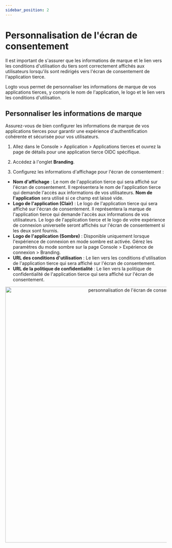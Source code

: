 ```yaml
---
sidebar_position: 2
---
```



# Personnalisation de l'écran de consentement

Il est important de s'assurer que les informations de marque et le lien vers les conditions d'utilisation du tiers sont correctement affichés aux utilisateurs lorsqu'ils sont redirigés vers l'écran de consentement de l'application tierce.

Logto vous permet de personnaliser les informations de marque de vos applications tierces, y compris le nom de l'application, le logo et le lien vers les conditions d'utilisation.

## Personnaliser les informations de marque

Assurez-vous de bien configurer les informations de marque de vos applications tierces pour garantir une expérience d'authentification cohérente et sécurisée pour vos utilisateurs.

1. Allez dans le <CloudLink to="/applications/third-party-applications">Console > Application > Applications tierces</CloudLink> et ouvrez la page de détails pour une application tierce OIDC spécifique.

2. Accédez à l'onglet **Branding**.

3. Configurez les informations d'affichage pour l'écran de consentement :

- **Nom d'affichage** : Le nom de l'application tierce qui sera affiché sur l'écran de consentement. Il représentera le nom de l'application tierce qui demande l'accès aux informations de vos utilisateurs. **Nom de l'application** sera utilisé si ce champ est laissé vide.
- **Logo de l'application (Clair)** : Le logo de l'application tierce qui sera affiché sur l'écran de consentement. Il représentera la marque de l'application tierce qui demande l'accès aux informations de vos utilisateurs. Le logo de l'application tierce et le logo de votre expérience de connexion universelle seront affichés sur l'écran de consentement si les deux sont fournis.
- **Logo de l'application (Sombre)** : Disponible uniquement lorsque l'expérience de connexion en mode sombre est activée. Gérez les paramètres du mode sombre sur la page <CloudLink to="/sign-in-experience/branding">Console > Expérience de connexion > Branding</CloudLink>.
- **URL des conditions d'utilisation** : Le lien vers les conditions d'utilisation de l'application tierce qui sera affiché sur l'écran de consentement.
- **URL de la politique de confidentialité** : Le lien vers la politique de confidentialité de l'application tierce qui sera affiché sur l'écran de consentement.

<center>
  <img src={ConsentScreenBranding} alt="personnalisation de l'écran de consentement" width="800" />
</center>

